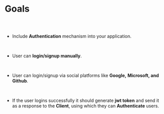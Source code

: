 



# Goals

##

<br/>

* Include **Authentication** mechanism into your application.

<br/>

* User can **login/signup manually**.

<br/>

* User can login/signup via social platforms like **Google,**
  **Microsoft, and Github**.

<br/>

* If the user logins successfully it should generate **jwt token**
  and send it as a response to the **Client**, using which they can
  **Authenticate** users.

